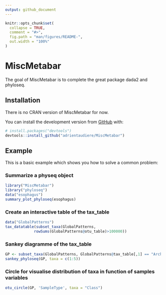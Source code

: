 ```yaml
---
output: github_document
---
```


<!-- README.md is generated from README.Rmd. Please edit that file -->

```r
knitr::opts_chunk$set(
  collapse = TRUE,
  comment = "#>",
  fig.path = "man/figures/README-",
  out.width = "100%"
)
```

# MiscMetabar

The goal of MiscMetabar is to complete the great package dada2 and phyloseq. 

## Installation

There is no CRAN version of MiscMetabar for now.

You can install the development version from [GitHub](https://github.com/) with:

```r
# install.packages("devtools")
devtools::install_github("adrientaudiere/MiscMetabar")
```

## Example

This is a basic example which shows you how to solve a common problem:

### Summarize a physeq object

```r
library("MiscMetabar")
library("phyloseq")
data("esophagus")
summary_plot_phyloseq(esophagus)
```

### Create an interactive table of the tax_table

```r
data("GlobalPatterns")
tax_datatable(subset_taxa(GlobalPatterns,
             rowSums(GlobalPatterns@otu_table)>100000))
```

### Sankey diagramme of the tax_table

```r
GP <- subset_taxa(GlobalPatterns, GlobalPatterns@tax_table[,1] == "Archaea")
sankey_phyloseq(GP, taxa = c(1:5))
```

### Circle for visualise distribution of taxa in function of samples variables

```r
otu_circle(GP, 'SampleType', taxa = "Class")
```
